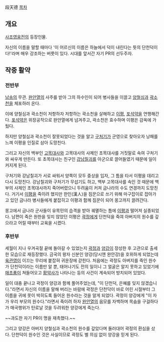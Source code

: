 段天德
[[목차]]
== 개요 ==
[[사조영웅전]]의 등장인물.

자신의 이름을 말할 때마다 '이 어르신의 이름은 하늘에서 덕이 내린다는 뜻의 단천덕이다!'라며 매우 강조하는 버릇이 있다. 시대를 앞서간 자기 PR의 선두주자.

== 작중 활약 ==
=== 전반부 ===
[[남송]]의 무관. [[완안열]]의 사주를 받아 그의 하수인이 되어 병사들을 이끌고 [[양철심]]과 [[곽소천]]을 체포하러 온다.

이에 양철심과 곽소천이 저항하자 저항하는 곽소천을 살해하고 [[이평]], [[포석약]]을 연행해간다. [[포석약]]은 위장공작으로 완안열에게 넘겨주고, 곽소천은 효수하며 이평은 감옥에 가뒀다.

하지만 양철심과 곽소천이 잘못되었다는 것을 알고 [[구처기]]가 군영으로 찾아오자 낭패를 느껴 이평을 인질로 삼아 도망친다.

그리고 자신의 백부인 [[고목대사]]와 고목대사의 사제인 초목대사를 거짓말로 속여 구처기와 싸우게 만든다. 또 초목대사는 친구인 [[강남칠괴]]를 아군으로 끌어들였기 때문에 일이 커지게 된다.

구처기와 강남칠괴가 서로 싸워서 양쪽이 모두 중상을 입자, 그 틈을 타서 이평을 데리고 다시 도망친다. 강남칠괴와 구처기가 무섭기도 하고, 백부 고목대사를 속인 것 때문에 백부의 사제인 초목대사까지 죽어버렸으니 두려움이 커져 금나라의 수도 연경까지 도망친다. 거기서 [[이평]]을 죽이려 했지만 한인(漢人)을 짐꾼으로 쓰기 위해 마구잡이로 잡아가고 있던 금나라 병사들에게 붙잡히고 이평과 함께 짐꾼이 되어 몽고까지 끌려간다.

몽고에서 금나라 군사들이 유목민의 습격을 받아 궤멸하는 틈에 [[이평]]과 떨어져 실종되었다. 남편이 죽은 원한을 잊지 않았던 이평은 [[곽정]]에게 단천덕을 죽여 아버지의 원수를 갚으라고 어릴 때부터 교육을 시켰다.

=== 후반부 ===
세월이 지나 우겨곡절 끝에 돌아갈 수 있었는지 [[곽정]]과 [[양강]]이 장성한 후 고관으로 출세한 모습으로 재등장했다. 금국의 왕자 신분인 양강(당시엔 완안강)을 호위하게 되었는데 [[육관영]]이 이끄는 무리에 붙잡혀 귀운장에 갇힌다. 처음에는 곽정도 아버지를 죽인 원수가 단천덕이라는 이름만 알 뿐, 태어나기도 전의 일이니 그 얼굴은 알지 못하고 있었기에 [[매초풍]]이 쳐들어오고 [[황약사]]가 나타나는 등의 사건이 계속되어 방치되어 있었다.

일이 대충 끝나고 곽정이 양강과 함께 풀어주었는데, "이 단천덕, 은혜를 잊지 않겠습니다."라면서 자신의 이름을 말해 버리는 바람에 곽정은 단천닥이 바로 어린 시절부터 그 이름을 귀에 못이 박히도록 들어온 원수라는 것을 알게 되었다. 곽정이 양강에게 "이 자가 우리 부모의 원수다."라면서 죽이려 하자 [[완안열]]의 음모를 자백하며 목숨을 구걸하다가 매국행위가 탄로날 것을 두려워한 양강에게 죽는다.

~~과도한 자기 PR이 명을 재촉했다.~~

그리고 양강은 아버지 양철심과 곽소천의 원수를 갚았다며 둘러대어 곽정의 환심을 샀다. 단천덕이 원수인 것은 사실이므로 곽정도 별 의심 없이 양강을 믿게 된다.


